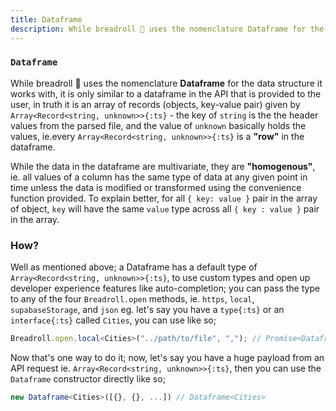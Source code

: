 ```yaml
---
title: Dataframe
description: While breadroll 🥟 uses the nomenclature Dataframe for the data structure it works with, it is only similar to a dataframe in the API that is provided to the user
---
```


### `Dataframe`

While breadroll 🥟 uses the nomenclature **Dataframe** for the data structure it works with, it is only similar to a dataframe in the API that is provided to the user, in truth it is an array of records (objects, key-value pair) given by `Array<Record<string, unknown>>{:ts}` - the key of `string` is the the header values from the parsed file, and the value of `unknown` basically holds the values, ie.every `Array<Record<string, unknown>>{:ts}` is a **"row"** in the dataframe.

While the data in the dataframe are multivariate, they are **"homogenous"**, ie. all values of a column has the same type of data at any given point in time unless the data is modified or transformed using the convenience function provided. To explain better, for all `{ key: value }` pair in the array of object, `key` will have the same `value` type across all `{ key : value }` pair in the array.

### How?

Well as mentioned above; a Dataframe has a default type of `Array<Record<string, unknown>>{:ts}`, to use custom types and open up developer experience features like auto-completion; you can pass the type to any of the four `Breadroll.open` methods, ie. `https`, `local`, `supabaseStorage`, and `json` eg. let's say you have a `type{:ts}` or an `interface{:ts}` called `Cities`, you can use like so;

```typescript filename="example.ts"
Breadroll.open.local<Cities>("../path/to/file", ","); // Promise<Dataframe<Cities>>
```

Now that's one way to do it; now, let's say you have a huge payload from an API request ie. `Array<Record<string, unknown>>{:ts}`, then you can use the `Dataframe` constructor directly like so;

```typescript filename="example.ts"
new Dataframe<Cities>([{}, {}, ...]) // Dataframe<Cities>
```
